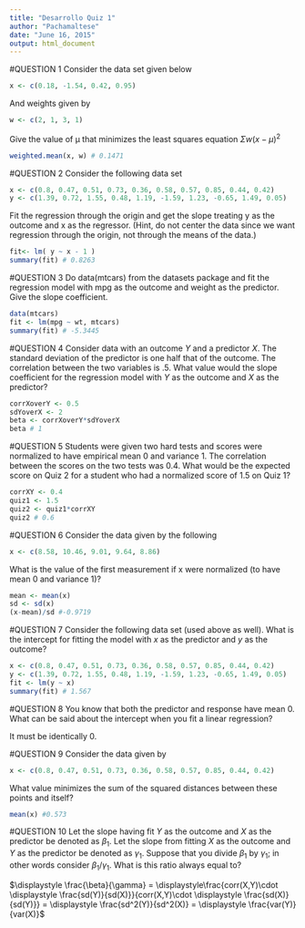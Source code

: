 ```yaml
---
title: "Desarrollo Quiz 1"
author: "Pachamaltese"
date: "June 16, 2015"
output: html_document
---
```


#QUESTION 1
Consider the data set given below
```r
x <- c(0.18, -1.54, 0.42, 0.95)
```
And weights given by
```r
w <- c(2, 1, 3, 1)
```
Give the value of μ that minimizes the least squares equation $\Sigma w(x-μ)^2$

```r
weighted.mean(x, w) # 0.1471
```

#QUESTION 2
Consider the following data set
```r
x <- c(0.8, 0.47, 0.51, 0.73, 0.36, 0.58, 0.57, 0.85, 0.44, 0.42)
y <- c(1.39, 0.72, 1.55, 0.48, 1.19, -1.59, 1.23, -0.65, 1.49, 0.05)
```
Fit the regression through the origin and get the slope treating y as the outcome and x as the regressor. 
(Hint, do not center the data since we want regression through the origin, not through the means of the data.)

```r
fit<- lm( y ~ x - 1 )
summary(fit) # 0.8263
```

#QUESTION 3
Do data(mtcars) from the datasets package and fit the regression model with mpg as the outcome and weight as the predictor. Give the slope coefficient.

```r
data(mtcars)
fit <- lm(mpg ~ wt, mtcars)
summary(fit) # -5.3445
```

#QUESTION 4
Consider data with an outcome $Y$ and a predictor $X$. The standard deviation of the predictor is one half that of the outcome. The correlation between the two variables is .5. What value would the slope coefficient for the regression model with $Y$ as the outcome and $X$ as the predictor?

```r
corrXoverY <- 0.5
sdYoverX <- 2
beta <- corrXoverY*sdYoverX
beta # 1
```

#QUESTION 5
Students were given two hard tests and scores were normalized to have empirical mean 0 and variance 1. The correlation between the scores on the two tests was 0.4. What would be the expected score on Quiz 2 for a student who had a normalized score of 1.5 on Quiz 1?

```r
corrXY <- 0.4
quiz1 <- 1.5
quiz2 <- quiz1*corrXY
quiz2 # 0.6
```

#QUESTION 6
Consider the data given by the following
```r
x <- c(8.58, 10.46, 9.01, 9.64, 8.86)
```
What is the value of the first measurement if x were normalized (to have mean 0 and variance 1)?

```r
mean <- mean(x)
sd <- sd(x)
(x-mean)/sd #-0.9719
```

#QUESTION 7
Consider the following data set (used above as well). What is the intercept for fitting the model with $x$ as the predictor and $y$ as the outcome?

```r
x <- c(0.8, 0.47, 0.51, 0.73, 0.36, 0.58, 0.57, 0.85, 0.44, 0.42)
y <- c(1.39, 0.72, 1.55, 0.48, 1.19, -1.59, 1.23, -0.65, 1.49, 0.05)
fit <- lm(y ~ x)
summary(fit) # 1.567
```

#QUESTION 8
You know that both the predictor and response have mean 0. What can be said about the intercept when you fit a linear regression?

It must be identically 0.

#QUESTION 9
Consider the data given by
```r
x <- c(0.8, 0.47, 0.51, 0.73, 0.36, 0.58, 0.57, 0.85, 0.44, 0.42)
```
What value minimizes the sum of the squared distances between these points and itself?

```r
mean(x) #0.573
```

#QUESTION 10
Let the slope having fit $Y$ as the outcome and $X$ as the predictor be denoted as $\beta_1$. Let the slope from fitting $X$ as the outcome and $Y$ as the predictor be denoted as $\gamma_1$. Suppose that you divide $\beta_1$ by $\gamma_1$; in other words consider $\beta_1 / \gamma_1$. What is this ratio always equal to?

$\displaystyle \frac{\beta}{\gamma} = \displaystyle\frac{corr(X,Y)\cdot \displaystyle \frac{sd(Y)}{sd(X)}}{corr(X,Y)\cdot \displaystyle \frac{sd(X)}{sd(Y)}} = \displaystyle \frac{sd^2(Y)}{sd^2(X)} = \displaystyle \frac{var(Y)}{var(X)}$
